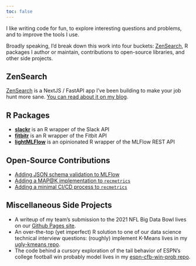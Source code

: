 ```yaml
---
toc: false
---
```


I like writing code for fun, to explore interesting questions and problems, and to improve the tools I use. 

Broadly speaking, I'd break down this work into four buckets: [ZenSearch](https://zensearch.jobs), R packages I author or maintain, contributions to open-source libraries, and other side projects.

ZenSearch
-------------------------------------
[ZenSearch](https://zensearch.jobs) is a NextJS / FastAPI app I've been building to make your job hunt more sane. [You can read about it on my blog](https://matthewrkaye.com/posts/2023-11-10-jobcrawler/jobcrawler.html). 

R Packages
-------------------------------------

* **[slackr](https://matthewrkaye.com/slackr/)** is an R wrapper of the Slack API
* **[fitbitr](https://matthewrkaye.com/fitbitr/)** is an R wrapper of the Fitbit API
* **[lightMLFlow](https://github.com/collegevine/lightMLFlow)** is an opinionated R wrapper of the MLFlow REST API

Open-Source Contributions
-------------------------------------
* [Adding JSON schema validation to MLFlow](https://github.com/mlflow/mlflow/pull/5458)
* [Adding a MAP@K implementation to `recmetrics`](https://github.com/statisticianinstilettos/recmetrics/pull/50)
* [Adding a minimal CI/CD process to `recmetrics`](https://github.com/statisticianinstilettos/recmetrics/pull/52)

Miscellaneous Side Projects
-------------------------------------
* A writeup of my team's submission to the 2021 NFL Big Data Bowl lives on our [Github Pages site](https://hjmbigdatabowl.github.io/bdb2021/articles/submission.html).
* An over-the-top (yet imperfect) R solution to one of our data science technical interview questions: (roughly) implement K-Means lives in my [ugly-kmeans repo](https://github.com/mrkaye97/ugly-kmeans).
* The code behind a cursory exploration of the tail behavior of ESPN's college football win probably model lives in my [espn-cfb-win-prob repo](https://github.com/mrkaye97/espn-cfb-win-prob).
